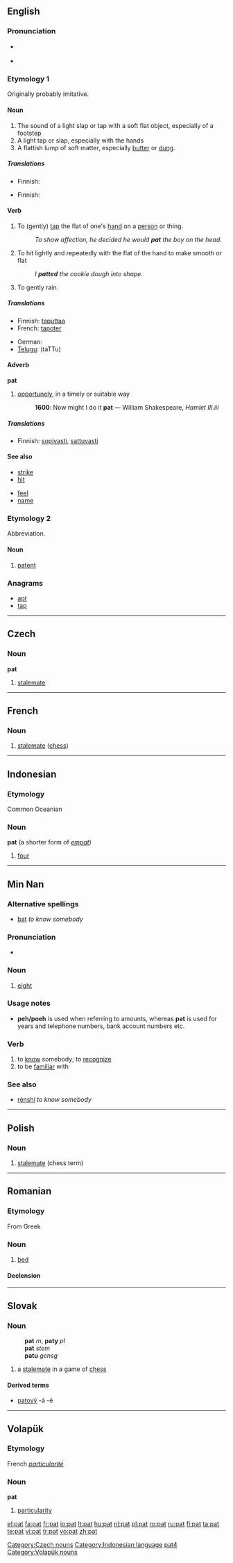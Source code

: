 {{also|Pat|рат}}
==English==

===Pronunciation===
* {{a|UK}} {{IPA|/pæt/}}
* {{audio|en-us-pat.ogg|Audio (US)}}
*: {{rhymes|æt}}

===Etymology 1===
Originally probably imitative.

====Noun====
{{en-noun}}

# The sound of a light slap or tap with a soft flat object, especially of a footstep
# A light tap or slap, especially with the hands
# A flattish lump of soft matter, especially [[butter]] or [[dung]].

=====Translations=====
{{trans-top|The sound of a light slap or tap with a soft flat object, especially of a footstep}}
{{trans-mid}}
{{trans-bottom}}

{{trans-top|A light tap or slap, especially with the hands}}
* Finnish: {{t-|fi|taputus}}
{{trans-mid}}
{{trans-bottom}}

{{trans-top|A flattish lump of soft matter, especially butter or dung}}
* Finnish: {{t-|fi|nokare}}
{{trans-mid}}
{{trans-bottom}}

====Verb====
{{en-verb|pat|t|ed}}

# To (gently) [[tap]] the flat of one's [[hand]] on a [[person]] or thing.
#: ''To show affection, he decided he would '''pat''' the boy on the head.''
# To hit lightly and repeatedly with the flat of the hand to make smooth or flat
#: ''I '''patted''' the cookie dough into shape.''
# To gently rain.

=====Translations=====
{{top}}
* Finnish: [[taputtaa]]
* French: [[tapoter]]
{{mid}}
* German: {{t-|de|tätscheln}}
* [[Telugu]]: {{t|te|తట్టు|sc=Telu}} (taTTu)
{{bottom}}

====Adverb====
'''pat'''

# [[opportunely]], in a timely or suitable way
#: '''1600''': Now might I do it '''pat''' — William Shakespeare, ''Hamlet III.iii''

=====Translations=====
* Finnish: [[sopivasti]], [[sattuvasti]]

====See also====
{{top2}}
* [[strike]]
* [[hit]]
{{mid2}}
* [[feel]]
* [[name]]
{{bottom}}

===Etymology 2===
Abbreviation.

====Noun====
{{en-noun}}

# [[patent]]

===Anagrams===
* [[apt]]
* [[tap]]

----

==Czech==

===Noun===
'''pat''' {{m}}

# [[stalemate]] {{chess|lang=cs}}

[[Category:Czech nouns]]

----

==French==

===Noun===
{{fr-noun|m}}

# [[stalemate]] ([[chess]])

----

==Indonesian==

===Etymology===
Common Oceanian

===Noun===
'''pat''' (a shorter form of ''[[empat]]'')

# [[four]]

[[Category:Indonesian language]]

----

==Min Nan==
{{zh-forms|[[捌]] or [[八]]|[[捌]] or [[八]]}}

===Alternative spellings===
* [[bat]] ''to know somebody''

===Pronunciation===
* {{IPA|[ pat˩˩ ]|lang=nan}}

===Noun===
{{nan-noun|p|pojt=pat4|tas=[[捌]] or [[八]]}}

# [[eight]]

===Usage notes===
* '''peh/poeh''' is used when referring to amounts, whereas '''pat''' is used for years and telephone numbers, bank account numbers etc.

===Verb===
{{nan-verb|p|pojt=pat4|tas=[[捌]] or [[八]]}}

# to [[know]] somebody; to [[recognize]]
# to be [[familiar]] with

===See also===
* {{zh-ts|認識|认识}} [[rènshi]] ''to know somebody''

[[Category:nan:Numbers|pat4]]

----

==Polish==
{{wikipedia|lang=pl}}

===Noun===
{{infl|pl|noun|g=m}}

# [[stalemate]] (chess term)

{{tbot entry|Polish|stalemate|2008|December|pl}}

----

==Romanian==

===Etymology===
From Greek

===Noun===
{{ro-noun|gend=n|pl=paturi}}

# [[bed]]

====Declension====
{{ro-noun-n|pl=paturi|def=patul}}

----

==Slovak==

===Noun===
: '''pat''' ''m'', '''paty''' ''pl''
: '''pat''' ''stem''
: '''patu''' ''gensg''

# a [[stalemate]] in a game of [[chess]]

====Derived terms====
* [[patový]] -á -é

----

==Volapük==

{{vo-noun|pat}}

===Etymology===
French ''[[particularité]]''

===Noun===
'''pat'''

# [[particularity]]

[[Category:Volapük nouns]]

[[el:pat]]
[[fa:pat]]
[[fr:pat]]
[[io:pat]]
[[lt:pat]]
[[hu:pat]]
[[nl:pat]]
[[pl:pat]]
[[ro:pat]]
[[ru:pat]]
[[fi:pat]]
[[ta:pat]]
[[te:pat]]
[[vi:pat]]
[[tr:pat]]
[[vo:pat]]
[[zh:pat]]